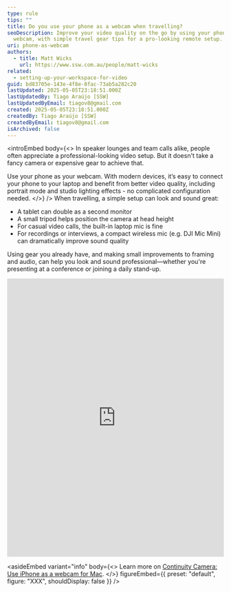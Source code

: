 ```yaml
---
type: rule
tips: ""
title: Do you use your phone as a webcam when travelling?
seoDescription: Improve your video quality on the go by using your phone as a
  webcam, with simple travel gear tips for a pro-looking remote setup.
uri: phone-as-webcam
authors:
  - title: Matt Wicks
    url: https://www.ssw.com.au/people/matt-wicks
related:
  - setting-up-your-workspace-for-video
guid: bd83705e-143e-4f8e-8fac-73ab5a282c20
lastUpdated: 2025-05-05T23:18:51.000Z
lastUpdatedBy: Tiago Araújo [SSW]
lastUpdatedByEmail: tiagov8@gmail.com
created: 2025-05-05T23:18:51.000Z
createdBy: Tiago Araújo [SSW]
createdByEmail: tiagov8@gmail.com
isArchived: false
---
```

<introEmbed
  body={<>
In speaker lounges and team calls alike, people often appreciate a professional-looking video setup. But it doesn't take a fancy camera or expensive gear to achieve that.

Use your phone as your webcam. With modern devices, it’s easy to connect your phone to your laptop and benefit from better video quality, including portrait mode and studio lighting effects - no complicated configuration needed.
  </>}
/>
When travelling, a simple setup can look and sound great:

* A tablet can double as a second monitor
* A small tripod helps position the camera at head height
* For casual video calls, the built-in laptop mic is fine
* For recordings or interviews, a compact wireless mic (e.g. DJI Mic Mini) can dramatically improve sound quality

Using gear you already have, and making small improvements to framing and audio, can help you look and sound professional—whether you're presenting at a conference or joining a daily stand-up.

<iframe src="https://www.linkedin.com/embed/feed/update/urn:li:share:7289665677651558400?collapsed=1" height="646" width="504" frameborder="0" allowfullscreen="" title="Embedded post"></iframe>

<asideEmbed
  variant="info"
  body={<>
    Learn more on [Continuity Camera: Use iPhone as a webcam for Mac](https://support.apple.com/en-us/102546).
  </>}
  figureEmbed={{
    preset: "default",
    figure: "XXX",
    shouldDisplay: false
  }}
/>
